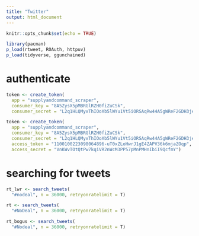 ```yaml
---
title: "Twitter"
output: html_document
---
```


```r
knitr::opts_chunk$set(echo = TRUE)

library(pacman)
p_load(rtweet, ROAuth, httpuv)
p_load(tidyverse, ggunchained)
```

# authenticate
```r
token <- create_token(
  app = "supplyandcommand_scraper",
  consumer_key = "8A5ZysX5pMBRGlRZH0fiZuCSk",
  consumer_secret = "L2q1HLQMyxThIOoXb5lWYu1Vt5iORSAqRw44A5gWReF2GDH3je")

token <- create_token(
  app = "supplyandcommand_scraper",
  consumer_key = "8A5ZysX5pMBRGlRZH0fiZuCSk",
  consumer_secret = "L2q1HLQMyxThIOoXb5lWYu1Vt5iORSAqRw44A5gWReF2GDH3je",
  access_token = "1100100223098064896-uT0xZLoHwrJ1gE4ZAPV36k6mjaZOqp",
  access_secret = "VnKWvTOtQtPw7kqiVR2nWcM3PP57pMnPMHnIbiI9QcfmY")
```

# searching for tweets
```r
rt_lwr <- search_tweets(
  "#nodeal", n = 36000, retryonratelimit = T)

rt <- search_tweets(
  "#NoDeal", n = 36000, retryonratelimit = T)

rt_bogus <- search_tweets(
  "#Nodeal", n = 36000, retryonratelimit = T)
```

